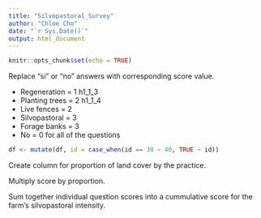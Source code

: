 ```yaml
---
title: "Silvopastoral_Survey"
author: "Chloe Cho"
date: "`r Sys.Date()`"
output: html_document
---
```


```r
knitr::opts_chunk$set(echo = TRUE)

```

Replace "si" or "no" answers with corresponding score value.

- Regeneration = 1 h1_1_3  
- Planting trees = 2 h1_1_4 
- Live fences = 2 
- Silvopastoral = 3
- Forage banks = 3
- No = 0 for all of the questions


```r

df <- mutate(df, id = case_when(id == 30 ~ 40, TRUE ~ id))

```

Create column for proportion of land cover by the practice. 

Multiply score by proportion. 

Sum together individual question scores into a cummulative score for the farm's silvopastoral intensity.